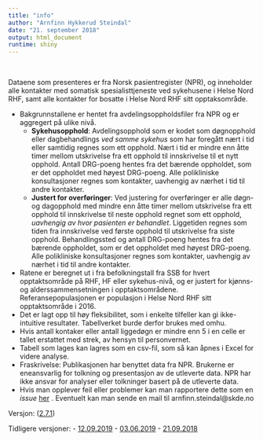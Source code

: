 ---
title: "info"
author: "Arnfinn Hykkerud Steindal"
date: "21. september 2018"
output: html_document
runtime: shiny
---

<br>

Dataene som presenteres er fra Norsk pasientregister (NPR), og inneholder alle kontakter med somatisk spesialisttjeneste ved sykehusene i Helse Nord RHF, samt alle kontakter for bosatte i Helse Nord RHF sitt opptaksområde.

- Bakgrunnstallene er hentet fra avdelingsoppholdsfiler fra NPR og er aggregert på ulike nivå.
  - **Sykehusopphold**: Avdelingsopphold som er kodet som døgnopphold eller dagbehandlings *ved samme sykehus* som har foregått nært i tid eller samtidig regnes som ett opphold. Nært i tid er mindre enn åtte timer mellom utskrivelse fra ett opphold til innskrivelse til et nytt opphold. Antall DRG-poeng hentes fra det bærende oppholdet, som er det oppholdet med høyest DRG-poeng. Alle polikliniske konsultasjoner regnes som kontakter, uavhengig av nærhet i tid til andre kontakter.
  - **Justert for overføringer**: Ved justering for overføringer er alle døgn- og dagopphold med mindre enn åtte timer mellom utskrivelse fra ett opphold til innskrivelse til neste opphold regnet som ett opphold, *uavhengig av hvor pasienten er behandlet*. Liggetiden regnes som tiden fra innskrivelse ved første opphold til utskrivelse fra siste opphold. Behandlingssted og antall DRG-poeng hentes fra det bærende oppholdet, som er det oppholdet med høyest DRG-poeng. Alle polikliniske konsultasjoner regnes som kontakter, uavhengig av nærhet i tid til andre kontakter.
- Ratene er beregnet ut i fra befolkningstall fra SSB for hvert opptaktsområde på RHF, HF eller sykehus-nivå, og er justert for kjønns- og alderssammensetningen i opptaktsområdene. Referansepopulasjonen er populasjon i Helse Nord RHF sitt opptaktsområde i 2016.
- Det er lagt opp til høy fleksibilitet, som i enkelte tilfeller kan gi ikke-intuitive resultater. Tabellverket burde derfor brukes med omhu.
- Hvis antall kontaker eller antall liggedøgn er mindre enn 5 i en celle er tallet erstattet med strek, av hensyn til personvernet.
- Tabell som lages kan lagres som en csv-fil, som så kan åpnes i Excel for videre analyse.
- Fraskrivelse: Publikasjonen har benyttet data fra NPR. Brukerne er eneansvarlig for tolkning og presentasjon av de utleverte data. NPR har ikke ansvar for analyser eller tolkninger basert på de utleverte data.
- Hvis man opplever feil eller problemer kan man rapportere dette som en *issue* <a href="https://github.com/SKDE-Analyse/dynamiskTabellverk/issues" target="_blank">her</a> . Eventuelt kan man sende en mail til arnfinn.steindal@skde.no

Versjon: ([2.7.1](https://github.com/SKDE-Analyse/dynamiskTabellverk/releases/tag/v2.7.1))

Tidligere versjoner:
- [12.09.2019](https://skde.shinyapps.io/tabellverk_2019_09_12/)
- [03.06.2019](https://skde.shinyapps.io/tabellverk_2019_06_03/)
- [21.09.2018](https://skde.shinyapps.io/tabellverk_2018_09_21/)

</br>
